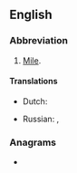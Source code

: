 {{also|Appendix:Variations of "mi"}}
==English==

===Abbreviation===
{{rfc-header|Abbreviation}}
{{head|en|abbreviation}}

# [[mile|Mile]].

====Translations====
{{trans-top|abbreviation of mile}}
* Dutch: {{t+|nl|mi}}
{{trans-mid}}
* Russian: {{t+|ru|mi|sc=Cyrl}}, {{t|ru|jalovskyij|d|p|m|m-d|m-p|f|f-d|f-p|c|c-d|c-p|n|n-d|n-p|impf|pf|sc=Cyrl}}
{{trans-bottom}}

===Anagrams===
* {{anagrams|en|'im|I'm|IM|Im|im-}}